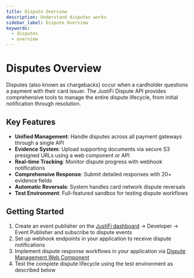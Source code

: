 ```yaml
---
title: Dispute Overview
description: Understand disputes works
sidebar_label: Dispute Overview
keywords:
  - disputes
  - overview
---
```


# Disputes Overview

Disputes (also known as chargebacks) occur when a cardholder questions a payment with their card issuer. The JustiFi Dispute API provides comprehensive tools to manage the entire dispute lifecycle, from initial notification through resolution.

## Key Features

- **Unified Management**: Handle disputes across all payment gateways through a single API
- **Evidence System**: Upload supporting documents via secure S3 presigned URLs using a web component or API
- **Real-time Tracking**: Monitor dispute progress with webhook notifications
- **Comprehensive Response**: Submit detailed responses with 20+ evidence fields
- **Automatic Reversals**: System handles card network dispute reversals
- **Test Environment**: Full-featured sandbox for testing dispute workflows

## Getting Started

1. Create an event publisher on the [JustiFi dashboard](https://app.justifi.ai/admin) -> Developer -> Event Publisher and subscribe to dispute events
2. Set up webhook endpoints in your application to receive dispute notifications
3. Implement dispute response workflows in your application via [Dispute Management Web Component](https://storybook.justifi.ai/?path=/docs/payment-facilitation-dispute-management--docs)
4. Test the complete dispute lifecycle using the test environment as described below
